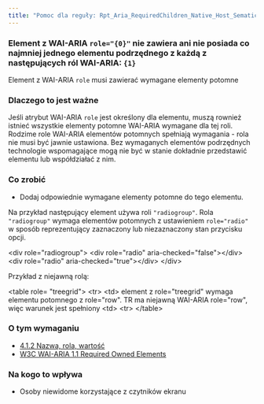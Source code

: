 ```yaml
---
title: "Pomoc dla reguły: Rpt_Aria_RequiredChildren_Native_Host_Sematics"
---
```


<div className="toolHelp">
<Row>
<Column colLg={16} colMd={8} colSm={4} className="toolHead">

### Element z WAI-ARIA `role="{0}"` nie zawiera ani nie posiada co najmniej jednego elementu podrzędnego z każdą z następujących ról WAI-ARIA: `{1}`

<div id="locLevel"></div>

Element z WAI-ARIA `role` musi zawierać wymagane elementy potomne

</Column>
</Row>
<Row>
<Column colLg={11} colMd={5} colSm={4} className="toolMain">

### Dlaczego to jest ważne

Jeśli atrybut WAI-ARIA `role` jest określony dla elementu, muszą rownież istnieć wszystkie elementy potomne WAI-ARIA wymagane dla tej roli. Rodzime role WAI-ARIA elementów potomnych spełniają wymagania - rola nie musi być jawnie ustawiona. Bez wymaganych elementów podrzędnych technologie wspomagające mogą nie być w stanie dokładnie przedstawić elementu lub współdziałać z nim.


<div id="locSnippet"></div>

### Co zrobić

* Dodaj odpowiednie wymagane elementy potomne do tego elementu.

Na przykład następujący element używa roli `"radiogroup"`. Rola `"radiogroup"` wymaga elementów potomnych z ustawieniem `role="radio"` w sposób reprezentujący zaznaczony lub niezaznaczony stan przycisku opcji.


<CodeSnippet type="multi" light={true}>&lt;div role="radiogroup"&gt;
    &lt;div role="radio" aria-checked="false"&gt;&lt;/div&gt;
    &lt;div role="radio" aria-checked="true"&gt;&lt;/div&gt;
&lt;/div&gt;</CodeSnippet>

Przykład z niejawną rolą:

<CodeSnippet type="multi" light={true}>&lt;table role= "treegrid"&gt;
     &lt;tr&gt;
         &lt;td&gt;
            element z role="treegrid" wymaga elementu potomnego z role="row".
            TR ma niejawną WAI-ARIA role="row", więc warunek jest spełniony
         &lt;td&gt;
     &lt;tr&gt;
&lt;/table&gt;</CodeSnippet>


</Column>
<Column colLg={5} colMd={3} colSm={4} className="toolLeft">

### O tym wymaganiu

* [4.1.2 Nazwa, rola, wartość](https://wcag.lepszyweb.pl/#name-role-value)
* [W3C WAI-ARIA 1.1 Required Owned Elements](https://www.w3.org/TR/wai-aria/#mustContain)

### Na kogo to wpływa

* Osoby niewidome korzystające z czytników ekranu

</Column>
</Row>
</div>

